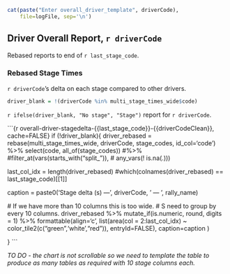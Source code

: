 ```r
cat(paste("Enter overall_driver_template", driverCode),
    file=logFile, sep='\n')
```

## Driver Overall Report, `r driverCode` {-}

Rebased reports to end of `r last_stage_code`.


### Rebased Stage Times

`r driverCode`'s delta on each stage compared to other drivers.

```r

driver_blank = !(driverCode %in% multi_stage_times_wide$code)
```

`r ifelse(driver_blank, "No stage", "Stage")` report for `r driverCode`.

```{r overall-driver-stagedelta-{{last_stage_code}}-{{driverCodeClean}}, cache=FALSE}
if (!driver_blank){
  driver_rebased = rebase(multi_stage_times_wide, driverCode,
                       stage_codes, id_col='code') %>%
                  select(code, all_of(stage_codes)) #%>%
                  #filter_at(vars(starts_with("split_")),
                  #              any_vars(! is.na(.)))

last_col_idx = length(driver_rebased) #which(colnames(driver_rebased) == last_stage_code)[[1]]

  caption = paste0('Stage delta (s) — ', driverCode, ' — ', rally_name)
  
  
  # If we have more than 10 columns this is too wide.
  # S need to group by every 10 columns.
  driver_rebased %>% 
    mutate_if(is.numeric, round, digits = 1)  %>%
    formattable(align='c',
                      list(area(col = 2:last_col_idx) ~ color_tile2(c("green",'white',"red")),
                   entryId=FALSE), caption=caption )

}
```

*TO DO - the chart is not scrollable so we need to template the table to produce as many tables as required with 10 stage columns each.*
